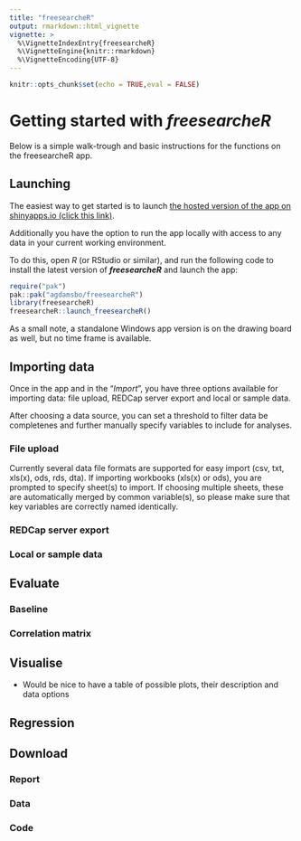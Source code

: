 ```yaml
---
title: "freesearcheR"
output: rmarkdown::html_vignette
vignette: >
  %\VignetteIndexEntry{freesearcheR}
  %\VignetteEngine{knitr::rmarkdown}
  %\VignetteEncoding{UTF-8}
---
```


```r
knitr::opts_chunk$set(echo = TRUE,eval = FALSE)
```

# Getting started with ***freesearcheR***

Below is a simple walk-trough and basic instructions for the functions on the freesearcheR app.

## Launching

The easiest way to get started is to launch [the hosted version of the app on shinyapps.io (click this link)](https://agdamsbo.shinyapps.io/freesearcheR/).

Additionally you have the option to run the app locally with access to any data in your current working environment.

To do this, open *R* (or RStudio or similar), and run the following code to install the latest version of ***freesearcheR*** and launch the app:

``` r
require("pak")
pak::pak("agdamsbo/freesearcheR")
library(freesearcheR)
freesearcheR::launch_freesearcheR()
```

As a small note, a standalone Windows app version is on the drawing board as well, but no time frame is available.

## Importing data

Once in the app and in the "*Import*", you have three options available for importing data: file upload, REDCap server export and local or sample data.

After choosing a data source, you can set a threshold to filter data be completenes and further manually specify variables to include for analyses.

### File upload

Currently several data file formats are supported for easy import (csv, txt, xls(x), ods, rds, dta). If importing workbooks (xls(x) or ods), you are prompted to specify sheet(s) to import. If choosing multiple sheets, these are automatically merged by common variable(s), so please make sure that key variables are correctly named identically.

### REDCap server export


### Local or sample data


## Evaluate

### Baseline

### Correlation matrix


## Visualise

- Would be nice to have a table of possible plots, their description and data options


## Regression


## Download

### Report


### Data


### Code

